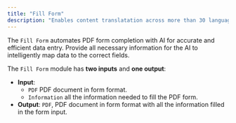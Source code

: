 ```yaml
---
title: "Fill Form"
description: "Enables content translatation across more than 30 languages."
---
```


The `Fill Form` automates PDF form completion with AI for accurate and efficient data entry. Provide all necessary information for the AI to intelligently map data to the correct fields.

The `Fill Form` module has **two inputs** and **one output**:

- **Input**:
  - `PDF` PDF document in form format.
  - `Information` all the information needed to fill the PDF form.
- **Output**: `PDF`, PDF document in form format with all the information filled in the form input.
